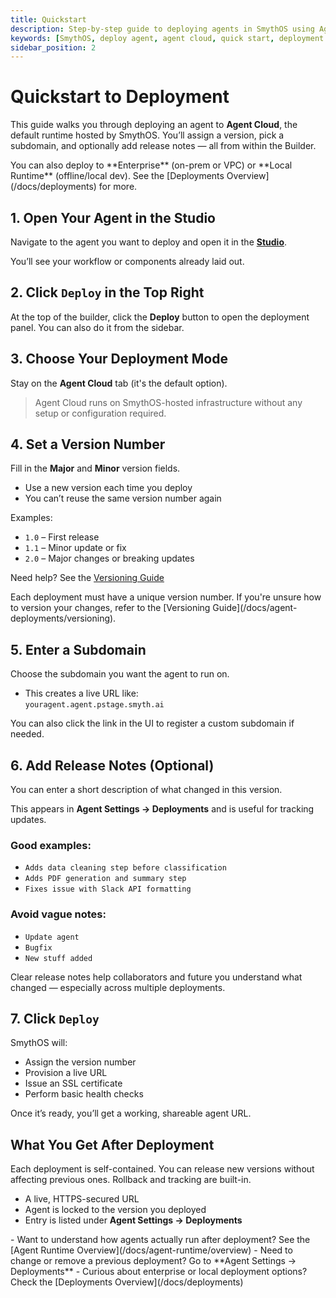 ```yaml
---
title: Quickstart
description: Step-by-step guide to deploying agents in SmythOS using Agent Cloud, including versioning, subdomains, and optional release notes.
keywords: [SmythOS, deploy agent, agent cloud, quick start, deployment guide, versioning, subdomain, live agent]
sidebar_position: 2
---
```


# Quickstart to Deployment


This guide walks you through deploying an agent to **Agent Cloud**, the default runtime hosted by SmythOS. You’ll assign a version, pick a subdomain, and optionally add release notes — all from within the Builder.

<InfoCallout title="Looking for other deployment options?"> 
You can also deploy to **Enterprise** (on-prem or VPC) or **Local Runtime** (offline/local dev). See the [Deployments Overview](/docs/deployments) for more.
</InfoCallout>
<Spacer size="md" />

## 1. Open Your Agent in the Studio

Navigate to the agent you want to deploy and open it in the [**Studio**](/docs/agent-studio/overview).

You’ll see your workflow or components already laid out.

<Spacer size="md" />

## 2. Click `Deploy` in the Top Right

At the top of the builder, click the **Deploy** button to open the deployment panel. You can also do it from the sidebar.

<Spacer size="md" />

## 3. Choose Your Deployment Mode

Stay on the **Agent Cloud** tab (it's the default option).

> Agent Cloud runs on SmythOS-hosted infrastructure without any setup or configuration required.

<Spacer size="md" />

## 4. Set a Version Number

Fill in the **Major** and **Minor** version fields.

- Use a new version each time you deploy
- You can’t reuse the same version number again

Examples:
- `1.0` – First release
- `1.1` – Minor update or fix
- `2.0` – Major changes or breaking updates

Need help? See the [Versioning Guide](/docs/agent-deployments/versioning)

<WarningCallout title="Versioning Rules">
Each deployment must have a unique version number. If you're unsure how to version your changes, refer to the [Versioning Guide](/docs/agent-deployments/versioning).
</WarningCallout>

<Spacer size="md" />

## 5. Enter a Subdomain

Choose the subdomain you want the agent to run on.

- This creates a live URL like:  
  `youragent.agent.pstage.smyth.ai`

You can also click the link in the UI to register a custom subdomain if needed.

<Spacer size="md" />

## 6. Add Release Notes (Optional)

You can enter a short description of what changed in this version.

This appears in **Agent Settings → Deployments** and is useful for tracking updates.

### Good examples:
- `Adds data cleaning step before classification`
- `Adds PDF generation and summary step`
- `Fixes issue with Slack API formatting`

### Avoid vague notes:
- `Update agent`
- `Bugfix`
- `New stuff added`

<InfoCallout title="Why Release Notes Matter">
Clear release notes help collaborators and future you understand what changed — especially across multiple deployments.
</InfoCallout>

<Spacer size="md" />

## 7. Click `Deploy`

SmythOS will:

- Assign the version number
- Provision a live URL
- Issue an SSL certificate
- Perform basic health checks

Once it’s ready, you’ll get a working, shareable agent URL.

<Spacer size="md" />

## What You Get After Deployment
<TipCallout title="Deployments Are Versioned">
Each deployment is self-contained. You can release new versions without affecting previous ones. Rollback and tracking are built-in.
</TipCallout>

- A live, HTTPS-secured URL  
- Agent is locked to the version you deployed  
- Entry is listed under **Agent Settings → Deployments**


<Spacer size="md" />

<InfoCallout title="What’s Next?">
- Want to understand how agents actually run after deployment? See the [Agent Runtime Overview](/docs/agent-runtime/overview)  
- Need to change or remove a previous deployment? Go to **Agent Settings → Deployments**  
- Curious about enterprise or local deployment options? Check the [Deployments Overview](/docs/deployments)
</InfoCallout>
